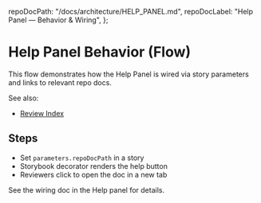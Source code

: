 
  repoDocPath: "/docs/architecture/HELP_PANEL.md",
  repoDocLabel: "Help Panel — Behavior & Wiring",
};

# Help Panel Behavior (Flow)

<Meta title="Flows/Help Panel Behavior" />

This flow demonstrates how the Help Panel is wired via story parameters and links to relevant repo docs.

See also:

- <a href="?path=/docs/review-index--docs">Review Index</a>

## Steps

- Set `parameters.repoDocPath` in a story
- Storybook decorator renders the help button
- Reviewers click to open the doc in a new tab

See the wiring doc in the Help panel for details.

<LastUpdated file="src/stories/FlowsHelpPanel.stories.mdx" />
